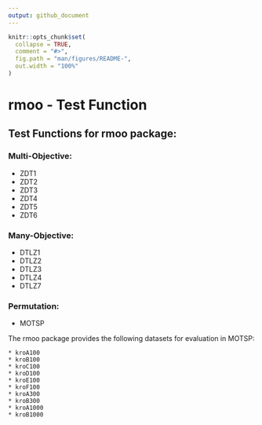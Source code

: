 ```yaml
---
output: github_document
---
```


<!-- README.md is generated from README.Rmd. Please edit that file -->

```r
knitr::opts_chunk$set(
  collapse = TRUE,
  comment = "#>",
  fig.path = "man/figures/README-",
  out.width = "100%"
)
```

# rmoo - Test Function

## Test Functions for rmoo package:

### Multi-Objective:
  * ZDT1
  * ZDT2
  * ZDT3
  * ZDT4
  * ZDT5
  * ZDT6

### Many-Objective:
  * DTLZ1
  * DTLZ2
  * DTLZ3
  * DTLZ4
  * DTLZ7

### Permutation:
  * MOTSP
  
The rmoo package provides the following datasets for evaluation in MOTSP:

    * kroA100
    * kroB100
    * kroC100
    * kroD100
    * kroE100
    * kroF100
    * kroA300
    * kroB300
    * kroA1000
    * kroB1000